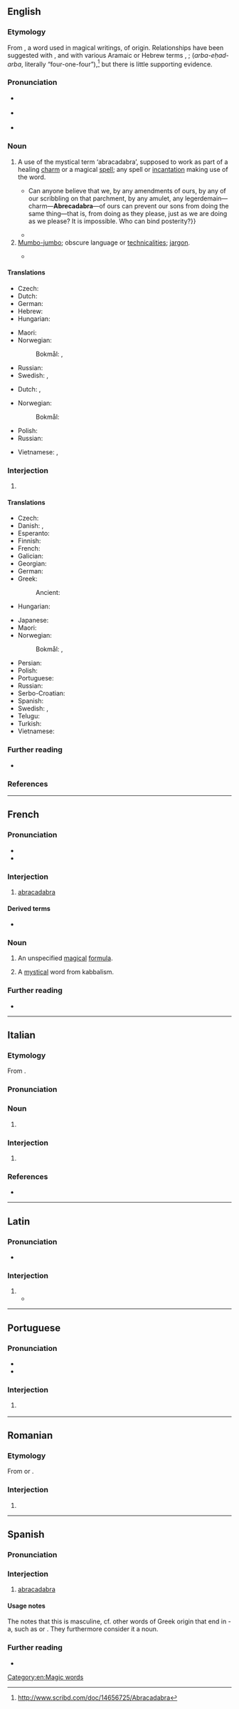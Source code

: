 {{also|abra-cadabra}}
==English==
{{wikipedia}}

===Etymology===
From {{der|en|LL.|abracadabra}}, a word used in magical writings, of {{unk|en|title=unknown}} origin. Relationships have been suggested with {{m|en|Abraxas|pos=a Gnostic deity}}, and with various Aramaic or Hebrew terms {{m|he|עברא כדברא|tr=avra kedavra|lit=what was said has come to pass}}, {{m|arc|עַבְדָא כְּדַברָא|tr=avda kedavara|lit=what was said has been done}}; {{m|he|ארבע-אחד-ארבע}} (''arba-eḥad-arba'', literally “four-one-four”),<ref>http://www.scribd.com/doc/14656725/Abracadabra</ref> but there is little supporting evidence.

===Pronunciation===
* {{a|UK}} {{IPA|en|/ˌabɹəkəˈdabɹə/}}
* {{a|US}} {{IPA|en|/ˌæ.bɹə.kəˈdæ.bɹə/}}
* {{audio|en|en-us-abracadabra.ogg|Audio (US, California)}}

===Noun===
{{en-noun}}

# A use of the mystical term ‘abracadabra’, supposed to work as part of a healing [[charm]] or a magical [[spell]]; any spell or [[incantation]] making use of the word. {{defdate|from 16th c.}}
#* {{quote-book|en|author=Hugh A. Garland|quotee={{w|John Randolph of Roanoke}}|chapter=The Virginia Convention—Every Change is Not Reform|title=The Life of John Randolph of Roanoke|location=New York|publisher=D. Appleton & Company|year=1851|volume=II|page=329|pageurl=https://books.google.com/books?id=-8QEAAAAYAAJ&pg=PA329|oclc=1965434|passage=Where is the necessity of this provision in the Constitution? {{...}} Can anyone believe that we, by any amendments of ours, by any of our scribbling on that parchment, by any amulet, any legerdemain—charm—'''Abrecadabra'''—of ours can prevent our sons from doing the same thing—that is, from doing as they please, just as we are doing as we please? It is impossible. Who can bind posterity?}}
#* {{quote-journal|en|author=Georgina Turner|work={{w|The Guardian}}|date=28 Aug 2012|passage=With a quiet bank holiday afternoon to fill, the Mill yesterday dug out the old magic kit, brushed the cobwebs off its top hat and practiced a few '''abracadabras'''.}}
# [[mumbo-jumbo|Mumbo-jumbo]]; obscure language or [[technicality|technicalities]]; [[jargon]]. {{defdate|from 19th c.}}
#: {{ux|en|I don’t know all the theoretical '''abracadabra''' about how it works, I’m only its pilot.}}
#* {{quote-book|en|year=1971|author={{w|Keith Thomas (historian)|Keith Thomas}}|title=Religion and the Decline of Magic|publisher=Folio Society 2012|page=335|passage=Astrology was not specifically banned in the statutes against witchcraft, but so long as its technicalities remained '''abracadabra''' to the lay public there was always a risk that the practitioner might find himself arrested for sorcery.}}

====Translations====
{{trans-top|use of term abracadabra}}
* Czech: {{t|cs|simsalabim}}
* Dutch: {{t+|nl|abracadabra|n}}
* German: {{t+|de|Simsalabim|n}}
* Hebrew: {{t+|he|אַבְּרָקָדַבְּרָה|tr=abraqadábra}}
* Hungarian: {{t+|hu|abrakadabra}}
{{trans-mid}}
* Maori: {{t|mi|mangamangaiatua}}
* Norwegian:
*: Bokmål: {{t+|nb|abrakadabra|n}}, {{t|nb|simsalabim|n}}
* Russian: {{t+|ru|абракада́бра|f}}
* Swedish: {{t+|sv|abrakadabra|n}}, {{t+|sv|simsalabim}}
{{trans-bottom}}

{{trans-top|mumbo-jumbo}}
* Dutch: {{t+|nl|wartaal|m}}, {{t+|nl|onzin|m}}
{{trans-mid}}
* Norwegian:
*: Bokmål: {{t+|nb|abrakadabra|n}}
* Polish: {{t+|pl|abrakadabra|f}}
* Russian: {{t+|ru|абракада́бра|f}}
{{trans-bottom}}

{{checktrans-top}}
* Vietnamese: {{t-check|vi|câu thần chú}}, {{t-check|vi|lời nói khó hiểu}}
{{trans-mid}}
{{trans-bottom}}

===Interjection===
{{en-interj}}

# {{non-gloss definition|Used to [[indicate]] that a [[magic trick]] or other [[illusion]] has been [[perform]]ed.}} {{defdate|from 19th c.}}
#: {{syn|en|hey presto}}

====Translations====
{{trans-top|used to indicate that a magic trick or other illusion has been performed}}
* Czech: {{t+|cs|abrakadabra}}
* Danish: {{t|da|abrakadabra}}, {{t|da|abracadabra}}
* Esperanto: {{t|eo|abrakadabra}}
* Finnish: {{t+|fi|abrakadabra}}
* French: {{t+|fr|abracadabra}}
* Galician: {{t+|gl|abracadabra}}
* Georgian: {{t|ka|აბრაკადაბრა}}
* German: {{t+|de|abrakadabra}}
* Greek: {{t|el|αβρακαδάβρα}}
*: Ancient: {{t|grc|ἀβρακαδάβρα}}
* Hungarian: {{t+|hu|abrakadabra}}
{{trans-mid}}
* Japanese: {{t|ja|アブラカダブラ|tr=aburakadabura}}
* Maori: {{t|mi|mangamangaiatua}}
* Norwegian:
*: Bokmål: {{t+|nb|abrakadabra|n}}, {{t|nb|hokus pokus}}
* Persian: {{t|fa|اجی مجی لاترجی|tr=aji maji lātaraji}}
* Polish: {{t+|pl|abrakadabra}}
* Portuguese: {{t|pt|abracadabra}}
* Russian: {{t+|ru|абракада́бра|f}}
* Serbo-Croatian: {{t|sh|абракадабра|tr=abrakadabra|sc=Cyrl}}
* Spanish: {{t+|es|abracadabra}}
* Swedish: {{t+|sv|abrakadabra}}, {{t|sv|abra kadabra}}
* Telugu: {{t+|te|అబ్రకదబ్ర}}
* Turkish: {{t+|tr|abrakadabra}}
* Vietnamese: {{t+|vi|úm ba la xì bùa}}
{{trans-bottom}}

===Further reading===
* {{R:OneLook}}

===References===
<references />

[[Category:en:Magic words]]

----

==French==

===Pronunciation===
* {{fr-IPA}}
* {{audio|fr|LL-Q150 (fra)-0x010C-abracadabra.wav|Audio}}

===Interjection===
{{fr-intj}}

# [[#Interjection|abracadabra]]

====Derived terms====
* {{l|fr|abracadabrant}}

===Noun===
{{fr-noun|m}}

# An unspecified [[magical]] [[formula]].
# {{lb|fr|historical}} A [[mystical]] word from kabbalism.

===Further reading===
* {{R:TLFi}}

----

==Italian==

===Etymology===
From {{bor|it|grc|ἀβρακαδάβρα}}.

===Pronunciation===
{{it-pr|abracadàbra}}

===Noun===
{{it-noun|m|#}}

# {{l|en|abracadabra}} {{gl|mumbo-jumbo}}

===Interjection===
{{head|it|interjection}}

# {{l|en|abracadabra}}

===References===
* {{R:it:Trec}}

----

==Latin==

===Pronunciation===
* {{la-IPA|ābracadābra}}

===Interjection===
{{la-interj|ābracadābra}}

# {{l|en|abracadabra}}
#* {{Q|la|Quintus Serenus Sammonicus|Liber Medicinalis|year=c. 200|quote=Inscrībis chartae quod dīcitur '''"ābracadābra"''',<br>Saepius, et subter repetis, sed dētrahe summae,<br>Ut magis atque magis dēsint elementa figūrīs<br>Singula, quae semper rapiēs, et cētera fīgēs,<br>dōnec in angustum redigātur littera cōnum:<br>Hīs līnō nexīs collum redimīre mementō.|t=Write on a piece of paper the word '''abracadabra''', repeating it below while taking away the last letter, so that a single letter is further and further lacking, until it has the shape of a cone: remember to surround the [patient's] neck with linen with the paper hanging from it.}}

----

==Portuguese==

===Pronunciation===
{{pt-IPA|àbracadabra}}
* {{hyphenation|pt|a|bra|ca|da|bra}}
* {{rhymes|pt|abɾɐ|s=5}}

===Interjection===
{{head|pt|interjection}}

# {{l|en|abracadabra}} {{gloss|used to indicate that a magic trick or other illusion has been performed}}

----

==Romanian==

===Etymology===
From {{bor|ro|fr|abracadabra}} or {{bor|ro|it|abracadabra}}.

===Interjection===
{{head|ro|interjection}}

# {{l|en|abracadabra}}

----

==Spanish==

===Pronunciation===
{{es-IPA}}

===Interjection===
{{head|es|interjection}}

# [[#English|abracadabra]]

====Usage notes====
The {{w|Royal Spanish Academy}} notes that this is masculine, cf. other words of Greek origin that end in -a, such as {{l|es|diploma}} or {{l|es|idioma}}. They furthermore consider it a noun.

===Further reading===
* {{R:RAE}}

{{cln|es|nouns with irregular gender}}